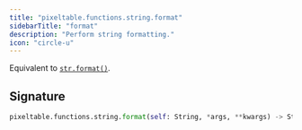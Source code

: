 ```yaml
---
title: "pixeltable.functions.string.format"
sidebarTitle: "format"
description: "Perform string formatting."
icon: "circle-u"
---
```

Equivalent to [`str.format()`](https://docs.python.org/3/library/stdtypes.html#str.format).


## Signature

```python
pixeltable.functions.string.format(self: String, *args, **kwargs) -> String
```

